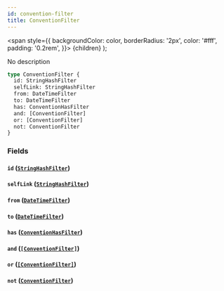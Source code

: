 ```yaml
---
id: convention-filter
title: ConventionFilter
---
```


<span
style={{
      backgroundColor: color,
      borderRadius: '2px',
      color: '#fff',
      padding: '0.2rem',
    }}>
{children}
</span>
);

No description

```graphql
type ConventionFilter {
  id: StringHashFilter
  selfLink: StringHashFilter
  from: DateTimeFilter
  to: DateTimeFilter
  has: ConventionHasFilter
  and: [ConventionFilter]
  or: [ConventionFilter]
  not: ConventionFilter
}
```

### Fields

#### `id` ([`StringHashFilter`](/docs/schema/inputs/string-hash-filter))

#### `selfLink` ([`StringHashFilter`](/docs/schema/inputs/string-hash-filter))

#### `from` ([`DateTimeFilter`](/docs/schema/inputs/date-time-filter))

#### `to` ([`DateTimeFilter`](/docs/schema/inputs/date-time-filter))

#### `has` ([`ConventionHasFilter`](/docs/schema/enums/convention-has-filter))

#### `and` ([`[ConventionFilter]`](/docs/schema/inputs/convention-filter))

#### `or` ([`[ConventionFilter]`](/docs/schema/inputs/convention-filter))

#### `not` ([`ConventionFilter`](/docs/schema/inputs/convention-filter))
